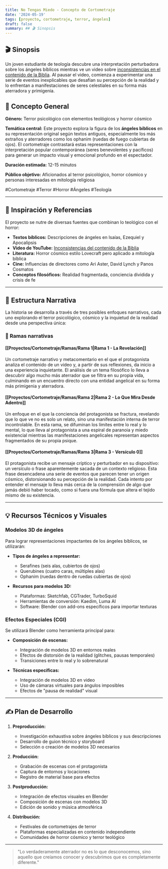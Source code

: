 ```yaml
---
title: No Tengas Miedo - Concepto de Cortometraje
date: '2024-05-19'
tags: [proyecto, cortometraje, terror, ángeles]
draft: false
summary: ## 🎬 Sinopsis
---
```


## 🎬 Sinopsis

Un joven estudiante de teología descubre una interpretación perturbadora sobre los ángeles bíblicos mientras ve un video sobre [inconsistencias en el contenido de la Biblia](https://www.youtube.com/watch?v=w5eLMNeeYwg). Al pausar el video, comienza a experimentar una serie de eventos inexplicables que desafían su percepción de la realidad y lo enfrentan a manifestaciones de seres celestiales en su forma más aterradora y primigenia.

## 📝 Concepto General

**Género:** Terror psicológico con elementos teológicos y horror cósmico

**Temática central:** Este proyecto explora la figura de los **ángeles bíblicos** en su representación original según textos antiguos, especialmente los más extraños y aterradores como los ophanim (ruedas de fuego cubiertas de ojos). El cortometraje contrastará estas representaciones con la interpretación popular contemporánea (seres benevolentes y pacíficos) para generar un impacto visual y emocional profundo en el espectador.

**Duración estimada:** 12-15 minutos

**Público objetivo:** Aficionados al terror psicológico, horror cósmico y personas interesadas en mitología religiosa

#Cortometraje #Terror #Horror #Ángeles #Teología

---

## 🧠 Inspiración y Referencias

El proyecto se nutre de diversas fuentes que combinan lo teológico con el horror:

* **Textos bíblicos:** Descripciones de ángeles en Isaías, Ezequiel y Apocalipsis
* **Video de YouTube:** [Inconsistencias del contenido de la Biblia](https://www.youtube.com/watch?v=w5eLMNeeYwg)
* **Literatura:** Horror cósmico estilo Lovecraft pero aplicado a mitología bíblica
* **Cine:** Influencias de directores como Ari Aster, David Lynch y Panos Cosmatos
* **Conceptos filosóficos:** Realidad fragmentada, conciencia dividida y crisis de fe

---

## 🎥 Estructura Narrativa

La historia se desarrolla a través de tres posibles enfoques narrativos, cada uno explorando el terror psicológico, cósmico y la inquietud de la realidad desde una perspectiva única:

### 🔀 Ramas narrativas

#### [[Proyectos/Cortometraje/Ramas/Rama 1|Rama 1 - La Revelación]]
Un cortometraje narrativo y metacomentario en el que el protagonista analiza el contenido de un video y, a partir de sus reflexiones, da inicio a una experiencia inquietante. El análisis de un tema filosófico lo lleva a descubrir algo mucho más aterrador que se filtra en su propia vida, culminando en un encuentro directo con una entidad angelical en su forma más primigenia y aterradora.

#### [[Proyectos/Cortometraje/Ramas/Rama 2|Rama 2 - Lo Que Mira Desde Adentro]]
Un enfoque en el que la conciencia del protagonista se fractura, revelando que lo que ve no es solo un relato, sino una manifestación interna de terror incontrolable. En esta rama, se difuminan los límites entre lo real y lo mental, lo que lleva al protagonista a una espiral de paranoia y miedo existencial mientras las manifestaciones angelicales representan aspectos fragmentados de su propia psique.

#### [[Proyectos/Cortometraje/Ramas/Rama 3|Rama 3 - Versículo 0]]
El protagonista recibe un mensaje críptico y perturbador en su dispositivo: un versículo o frase aparentemente sacada de un contexto religioso. Esta frase desencadena una serie de eventos que parecen tener un origen cósmico, distorsionando su percepción de la realidad. Cada intento por entender el mensaje lo lleva más cerca de la comprensión de algo que jamás debió haber tocado, como si fuera una fórmula que altera el tejido mismo de su existencia.

---

## 💡 Recursos Técnicos y Visuales

### Modelos 3D de ángeles

Para lograr representaciones impactantes de los ángeles bíblicos, se utilizarán:

* **Tipos de ángeles a representar:**
  * Serafines (seis alas, cubiertos de ojos)
  * Querubines (cuatro caras, múltiples alas)
  * Ophanim (ruedas dentro de ruedas cubiertas de ojos)

* **Recursos para modelos 3D:**
  * Plataformas: Sketchfab, CGTrader, TurboSquid
  * Herramientas de conversión: Kaedim, Luma AI
  * Software: Blender con add-ons específicos para importar texturas

### Efectos Especiales (CGI)

Se utilizará Blender como herramienta principal para:

* **Composición de escenas:**
  * Integración de modelos 3D en entornos reales
  * Efectos de distorsión de la realidad (glitches, pausas temporales)
  * Transiciones entre lo real y lo sobrenatural

* **Técnicas específicas:**
  * Integración de modelos 3D en video
  * Uso de cámaras virtuales para ángulos imposibles
  * Efectos de "pausa de realidad" visual

---

## ✍️ Plan de Desarrollo

1. **Preproducción:**
   * Investigación exhaustiva sobre ángeles bíblicos y sus descripciones
   * Desarrollo de guion técnico y storyboard
   * Selección o creación de modelos 3D necesarios

2. **Producción:**
   * Grabación de escenas con el protagonista
   * Captura de entornos y locaciones
   * Registro de material base para efectos

3. **Postproducción:**
   * Integración de efectos visuales en Blender
   * Composición de escenas con modelos 3D
   * Edición de sonido y música atmosférica

4. **Distribución:**
   * Festivales de cortometrajes de terror
   * Plataformas especializadas en contenido independiente
   * Comunidades de horror cósmico y terror teológico

---

> "Lo verdaderamente aterrador no es lo que desconocemos, sino aquello que creíamos conocer y descubrimos que es completamente diferente."